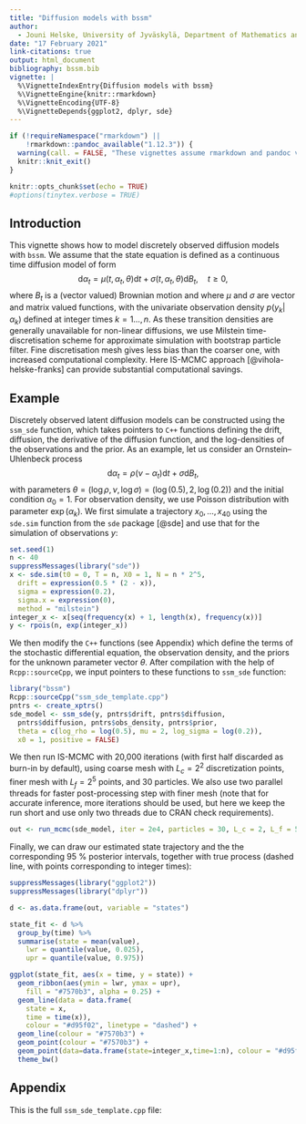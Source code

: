 ---
title: "Diffusion models with bssm"
author: 
  - Jouni Helske, University of Jyväskylä, Department of Mathematics and Statistics, Finland
date: "17 February 2021"
link-citations: true
output: html_document
bibliography: bssm.bib
vignette: |
  %\VignetteIndexEntry{Diffusion models with bssm}
  %\VignetteEngine{knitr::rmarkdown}
  %\VignetteEncoding{UTF-8}
  %\VignetteDepends{ggplot2, dplyr, sde}
---

```{r, echo = FALSE}
if (!requireNamespace("rmarkdown") ||
    !rmarkdown::pandoc_available("1.12.3")) {
  warning(call. = FALSE, "These vignettes assume rmarkdown and pandoc version 1.12.3. These were not found. Older versions will not work.")
  knitr::knit_exit()
}
```



```{r setup, include=FALSE}
knitr::opts_chunk$set(echo = TRUE)
#options(tinytex.verbose = TRUE)
```



## Introduction

This vignette shows how to model discretely observed diffusion models with `bssm`. 
We assume that the state equation is defined as a continuous time diffusion model of form
$$
\textrm{d} \alpha_t =
\mu(t, \alpha_t,\theta) \textrm{d} t +
\sigma(t, \alpha_t, \theta) \textrm{d} B_t, \quad t\geq0,
$$
where $B_t$ is a (vector valued) Brownian motion and where $\mu$ and $\sigma$ are vector and matrix valued functions, with the univariate observation density $p(y_k | \alpha_k)$ defined at integer times $k=1\ldots,n$. As these transition densities are generally unavailable for non-linear diffusions, we use Milstein time-discretisation scheme for approximate simulation with bootstrap particle filter. Fine discretisation mesh gives less bias than the coarser one, with increased computational complexity. Here IS-MCMC approach [@vihola-helske-franks] can provide substantial computational savings.

## Example

Discretely observed latent diffusion models can be constructed using the `ssm_sde` function, which takes pointers to `C++` functions defining the drift, diffusion, the derivative of the diffusion function, and the log-densities of the observations and the prior. As an example, let us consider an Ornstein–Uhlenbeck process
$$
\textrm{d} \alpha_t = \rho (\nu - \alpha_t) \textrm{d} t + \sigma \textrm{d} B_t,
$$
with parameters $\theta = (\log\rho, \nu, \log\sigma) = (\log(0.5), 2, \log(0.2))$ and the initial condition $\alpha_0 = 1$. For observation density, we use Poisson distribution with parameter $\exp(\alpha_k)$. We first simulate a trajectory $x_0, \ldots, x_{40}$ using the `sde.sim` function from the `sde` package [@sde] and use that for the simulation of observations $y$:
```{r}
set.seed(1)
n <- 40
suppressMessages(library("sde"))
x <- sde.sim(t0 = 0, T = n, X0 = 1, N = n * 2^5,
  drift = expression(0.5 * (2 - x)),
  sigma = expression(0.2),
  sigma.x = expression(0),
  method = "milstein")
integer_x <- x[seq(frequency(x) + 1, length(x), frequency(x))]
y <- rpois(n, exp(integer_x))
```

We then modify the `C++` functions (see Appendix) which define the terms of the stochastic differential equation, the observation density, and the priors for the unknown parameter vector $\theta$. After compilation with the help of `Rcpp::sourceCpp`, we input pointers to these functions to `ssm_sde` function:
```{r}
library("bssm")
Rcpp::sourceCpp("ssm_sde_template.cpp")
pntrs <- create_xptrs()
sde_model <- ssm_sde(y, pntrs$drift, pntrs$diffusion, 
  pntrs$ddiffusion, pntrs$obs_density, pntrs$prior, 
  theta = c(log_rho = log(0.5), mu = 2, log_sigma = log(0.2)),
  x0 = 1, positive = FALSE)
```

We then run IS-MCMC with 20,000 iterations (with first half discarded as burn-in by default), using coarse mesh with $L_c=2^2$ discretization points, finer mesh with $L_f=2^5$ points, and 30 particles. We also use two parallel threads for faster post-processing step with finer mesh (note that for accurate inference, more iterations should be used, but here we keep the run short and use only two threads due to CRAN check requirements).
```{r}
out <- run_mcmc(sde_model, iter = 2e4, particles = 30, L_c = 2, L_f = 5, threads = 2)
```

Finally, we can draw our estimated state trajectory and the the corresponding 95 % posterior intervals, together with true process (dashed line, with points corresponding to integer times):

```{r}
suppressMessages(library("ggplot2"))
suppressMessages(library("dplyr"))

d <- as.data.frame(out, variable = "states")

state_fit <- d %>% 
  group_by(time) %>%
  summarise(state = mean(value), 
    lwr = quantile(value, 0.025), 
    upr = quantile(value, 0.975))

ggplot(state_fit, aes(x = time, y = state)) + 
  geom_ribbon(aes(ymin = lwr, ymax = upr), 
    fill = "#7570b3", alpha = 0.25) +
  geom_line(data = data.frame(
    state = x, 
    time = time(x)), 
    colour = "#d95f02", linetype = "dashed") +
  geom_line(colour = "#7570b3") +
  geom_point(colour = "#7570b3") +
  geom_point(data=data.frame(state=integer_x,time=1:n), colour = "#d95f02") +
  theme_bw()
```

## Appendix

This is the full `ssm_sde_template.cpp` file:

```{Rcpp ssm_sde_template, code=readLines('ssm_sde_template.cpp'), eval = FALSE, echo = TRUE}
```
